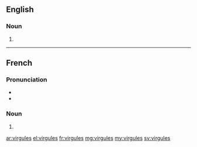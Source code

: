 ==English==

===Noun===
{{head|en|plural}}

# {{plural of|virgule|lang=en}}

----

==French==

===Pronunciation===
* {{IPA|/viʁ.ɡyl/|lang=fr}}
* {{homophones|lang=fr|virgule|virgulent}}

===Noun===
{{head|fr|plural}} {{f-p}}

# {{plural of|virgule|lang=fr}}

[[ar:virgules]]
[[el:virgules]]
[[fr:virgules]]
[[mg:virgules]]
[[my:virgules]]
[[sv:virgules]]
